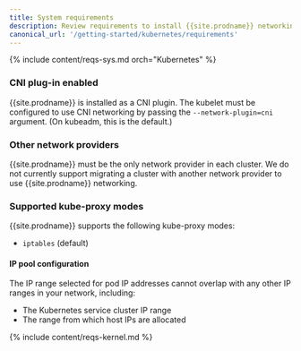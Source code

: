 ```yaml
---
title: System requirements
description: Review requirements to install {{site.prodname}} networking and network policy.
canonical_url: '/getting-started/kubernetes/requirements'
---
```


{% include content/reqs-sys.md orch="Kubernetes" %}

### CNI plug-in enabled

{{site.prodname}} is installed as a CNI plugin. The kubelet must be configured
to use CNI networking by passing the `--network-plugin=cni` argument. (On
kubeadm, this is the default.)

### Other network providers

{{site.prodname}} must be the only network provider in each cluster. We do
not currently support migrating a cluster with another network provider to
use {{site.prodname}} networking.

### Supported kube-proxy modes

{{site.prodname}} supports the following kube-proxy modes:
- `iptables` (default)

#### IP pool configuration

The IP range selected for pod IP addresses cannot overlap with any other
IP ranges in your network, including:

- The Kubernetes service cluster IP range
- The range from which host IPs are allocated

{% include content/reqs-kernel.md %}
